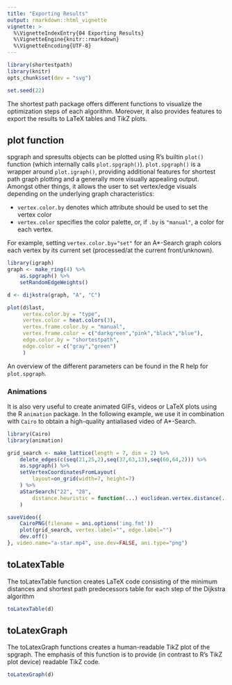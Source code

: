 ```yaml
---
title: "Exporting Results"
output: rmarkdown::html_vignette
vignette: >
  %\VignetteIndexEntry{04 Exporting Results}
  %\VignetteEngine{knitr::rmarkdown}
  %\VignetteEncoding{UTF-8}
---
```

```r
library(shortestpath)
library(knitr)
opts_chunk$set(dev = "svg")
```
```r
set.seed(22)
```
The shortest path package offers different functions to visualize the optimization steps of each algorithm. Moreover, it also provides features to export the results to LaTeX tables and TikZ plots.

## plot function
spgraph and spresults objects can be plotted using R's builtin `plot()` function (which internally calls `plot.spgraph()`). `plot.spgraph()` is a wrapper around `plot.igraph()`, providing additional features for shortest path graph plotting and a generally more visually appealing output. Amongst other things, it allows the user to set vertex/edge visuals depending on the underlying graph characteristics:

- `vertex.color.by` denotes which attribute should be used to set the vertex color
- `vertex.color` specifies the color palette, or, if `.by` is `"manual"`, a color for each vertex.

For example, setting `vertex.color.by="set"` for an A*-Search graph colors each vertex by its current set (processed/at the current front/unknown).

```r
library(igraph)
graph <- make_ring(4) %>%
    as.spgraph() %>%
    setRandomEdgeWeights()

d <- dijkstra(graph, "A", "C")

plot(d$last, 
     vertex.color.by = "type", 
     vertex.color = heat.colors(3),
     vertex.frame.color.by = "manual", 
     vertex.frame.color = c("darkgreen","pink","black","blue"),
     edge.color.by = "shortestpath", 
     edge.color = c("gray","green")
     )
```  
  
An overview of the different parameters can be found in the R help for `plot.spgraph`.

### Animations

It is also very useful to create animated GIFs, videos or LaTeX plots using the R `animation` package. In the following example, we use it in combination with `Cairo` to obtain a high-quality antialiased video of A*-Search.

```r
library(Cairo)
library(animation)

grid_search <- make_lattice(length = 7, dim = 2) %>%
    delete_edges(c(seq(21,25,2),seq(37,63,13),seq(60,64,2))) %>%
    as.spgraph() %>%
    setVertexCoordinatesFromLayout(
        layout=on_grid(width=7, height=7)
    ) %>%
    aStarSearch("22", "28", 
        distance.heuristic = function(...) euclidean.vertex.distance(...) ** 2
    )

saveVideo({
    CairoPNG(filename = ani.options('img.fmt'))
    plot(grid_search, vertex.label="", edge.label="")
    dev.off()
}, video.name="a-star.mp4", use.dev=FALSE, ani.type="png")
```

## toLatexTable
The toLatexTable function creates LaTeX code consisting of the minimum distances and shortest path predecessors table for each step of the Dijkstra algorithm  

```r
toLatexTable(d)
```

## toLatexGraph
The toLatexGraph functions creates a human-readable TikZ plot of the spgraph. The emphasis of this function is to provide (in contrast to R's TikZ plot device) readable TikZ code. 
```r
toLatexGraph(d)
```
